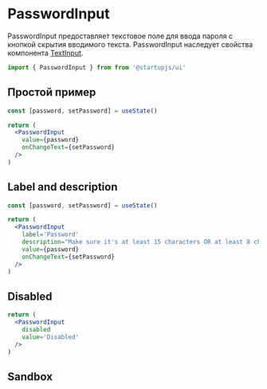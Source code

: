 
# PasswordInput

PasswordInput предоставляет текстовое поле для ввода пароля c кнопкой скрытия вводимого текста.
PasswordInput наследует свойства компонента [TextInput](/docs/components/TextInput).

```jsx
import { PasswordInput } from from '@startupjs/ui'
```

## Простой пример

```jsx example
const [password, setPassword] = useState()

return (
  <PasswordInput
    value={password}
    onChangeText={setPassword}
  />
)
```

## Label and description

```jsx example
const [password, setPassword] = useState()

return (
  <PasswordInput
    label='Password'
    description="Make sure it's at least 15 characters OR at least 8 characters including a number and a lowercase letter"
    value={password}
    onChangeText={setPassword}
  />
)
```

## Disabled

```jsx example
return (
  <PasswordInput
    disabled
    value='Disabled'
  />
)
```

## Sandbox

<Sandbox Component={PasswordInput} />
